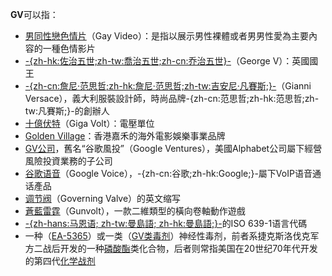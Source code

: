 '''GV'''可以指：
*[[男同性戀色情片|男同性戀色情片]]（Gay Video）：是指以展示男性裸體或者男男性愛為主要內容的一種色情影片
*[[乔治五世|-{zh-hk:佐治五世;zh-tw:喬治五世;zh-cn:乔治五世}-]]（George V）：英國國王
*[[詹尼·范思哲|-{zh-cn:詹尼·范思哲;zh-hk:詹尼·范思哲;zh-tw:吉安尼·凡賽斯;}-]]（Gianni Versace），義大利服裝設計師，時尚品牌-{zh-cn:范思哲;zh-hk:范思哲;zh-tw:凡賽斯;}-的創辦人
*[[吉咖|十億]][[伏特|伏特]]（Giga Volt）：電壓單位
*[[Golden_Village|Golden Village]]：香港嘉禾的海外電影娛樂事業品牌
*[[GV_(公司)|GV公司]]，舊名“谷歌風投”（Google Ventures），美國Alphabet公司屬下經營風險投資業務的子公司
*[[Google_Voice|谷歌语音]]（Google Voice），-{zh-cn:谷歌;zh-hk:Google;}-屬下VoIP语音通话產品
*[[调节阀|调节阀]]（Governing Valve）的英文缩写
*[[蒼藍雷霆|蒼藍雷霆]]（Gunvolt），一款二維類型的橫向卷軸動作遊戲
*[[曼島語|-{zh-hans:马恩语; zh-tw:曼島語; zh-hk:曼島語;}-]]的ISO 639-1语言代碼
*一种（[[EA-5365|EA-5365]]）或一类（[[基维|GV类毒剂]]）神经性毒剂，前者系捷克斯洛伐克军方二战后开发的一种[[磷酸酯|磷酸酯]]类化合物，后者则常指美国在20世纪70年代开发的第四代[[化学武器|化学战剂]]

{{消歧義|cat=二字拉丁字母縮寫消歧義}}